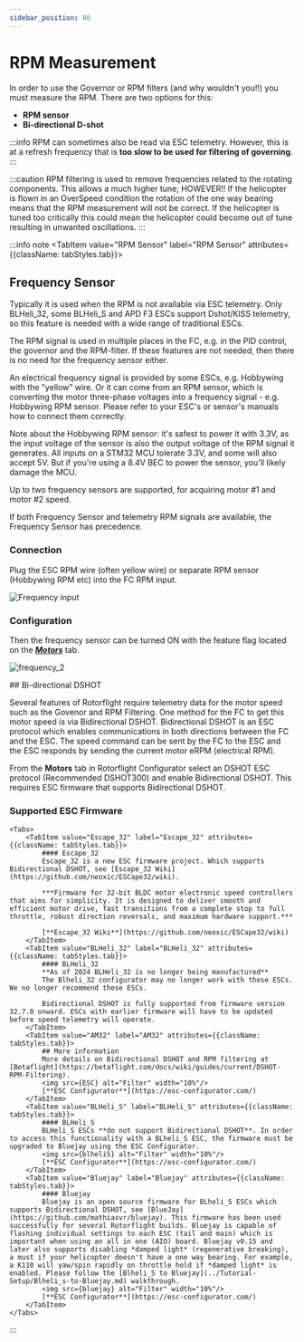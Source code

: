 ```yaml
---
sidebar_position: 80
---
```



# RPM Measurement

In order to use the Governor or RPM filters (and why wouldn't you!!) you must measure the RPM. There are two options for this:
* **RPM sensor**
* **Bi-directional D-shot**

:::info
RPM can sometimes also be read via ESC telemetry. However, this is at a refresh frequency that is **too slow to be used for filtering of governing**.
:::

:::caution
RPM filtering is used to remove frequencies related to the rotating components. This allows a much higher tune; HOWEVER!! If the helicopter is flown in an OverSpeed condition the rotation of the one way bearing means that the RPM measurement will not be correct. If the helicopter is tuned too critically this could mean the helicopter could become out of tune resulting in unwanted oscillations.
:::

:::info note
<Tabs groupId="RMP-measurement">
  <TabItem value="RPM Sensor" label="RPM Sensor" attributes={{className: tabStyles.tab}}>
## Frequency Sensor

Typically it is used when the RPM is not available via ESC telemetry. Only BLHeli_32, some BLHeli_S and APD F3 ESCs support Dshot/KISS telemetry, so this feature is needed with a wide range of traditional ESCs.

The RPM signal is used in multiple places in the FC, e.g. in the PID control, the governor and the RPM-filter. If these features are not needed, then there is no need for the frequency sensor either.

An electrical frequency signal is provided by some ESCs, e.g. Hobbywing with the "yellow" wire. Or it can come from an RPM sensor, which is converting the motor three-phase voltages into a frequency signal - e.g. Hobbywing RPM sensor. Please refer to your ESC's or sensor's manuals how to connect them correctly.

Note about the Hobbywing RPM sensor: it's safest to power it with 3.3V, as the input voltage of the sensor is also the output voltage of the RPM signal it generates. All inputs on a STM32 MCU tolerate 3.3V, and some will also accept 5V. But if you're using a 8.4V BEC to power the sensor, you'll likely damage the MCU.

Up to two frequency sensors are supported, for acquiring motor #1 and motor #2 speed.

If both Frequency Sensor and telemetry RPM signals are available, the Frequency Sensor has precedence.

### Connection

Plug the ESC RPM wire (often yellow wire) or separate RPM sensor (Hobbywing RPM etc) into the FC RPM input.  

![Frequency input](./img/frequency-connection.png)

### Configuration
Then the frequency sensor can be turned ON with the feature flag located on the [***Motors***](../Configurator/Motor-and-Esc.md#pwm-protocol) tab.

![frequency_2](./img/frequency_2.png)

</TabItem>
    <TabItem value="Bi-directional D-shot" label="Bi-directional D-shot" attributes={{className: tabStyles.tab}}>
## Bi-directional DSHOT

Several features of Rotorflight require telemetry data for the motor speed such as the Govenor and RPM Filtering. One method for the FC to get this motor speed is via Bidirectional DSHOT. Bidirectional DSHOT is an ESC protocol which enables communications in both directions between the FC and the ESC. The speed command can be sent by the FC to the ESC and the ESC responds by sending the current motor eRPM (electrical RPM).

From the **Motors** tab in Rotorflight Configurator select an DSHOT ESC protocol (Recommended DSHOT300) and enable Bidirectional DSHOT. This requires ESC firmware that supports Bidirectional DSHOT.
### Supported ESC Firmware
    <Tabs>
        <TabItem value="Escape_32" label="Escape_32" attributes={{className: tabStyles.tab}}>  
            #### Escape_32
            Escape_32 is a new ESC firmware project. Which supports Bidirectional DSHOT, see [Escape_32 Wiki](https://github.com/neoxic/ESCape32/wiki). 

            ***Firmware for 32-bit BLDC motor electronic speed controllers that aims for simplicity. It is designed to deliver smooth and efficient motor drive, fast transitions from a complete stop to full throttle, robust direction reversals, and maximum hardware support.***

            [**Escape_32 Wiki**](https://github.com/neoxic/ESCape32/wiki)
        </TabItem>
        <TabItem value="BLHeli_32" label="BLHeli_32" attributes={{className: tabStyles.tab}}>  
            #### BLHeli_32
            **As of 2024 BLHeli_32 is no longer being manufactured**  
            The Blheli_32 configurator may no longer work with these ESCs. We no longer recommend these ESCs. 

            Bidirectional DSHOT is fully supported from firmware version 32.7.0 onward. ESCs with earlier firmware will have to be updated before speed telemetry will operate.
        </TabItem>
        <TabItem value="AM32" label="AM32" attributes={{className: tabStyles.tab}}>  
            ## More information
            More details on Bidirectional DSHOT and RPM filtering at [Betaflight](https://betaflight.com/docs/wiki/guides/current/DSHOT-RPM-Filtering).
            <img src={ESC} alt="Filter" width="10%"/>
            [**ESC Configurator**](https://esc-configurator.com/)
        </TabItem>
        <TabItem value="BLHeli_S" label="BLHeli_S" attributes={{className: tabStyles.tab}}>  
            #### BLHeli_S
            BLHeli_S ESCs **do not support Bidirectional DSHOT**. In order to access this functionality with a BLheli_S ESC, the firmware must be upgraded to Bluejay using the ESC Configurator.
            <img src={blheliS} alt="Filter" width="10%"/>
            [**ESC Configurator**](https://esc-configurator.com/)
        </TabItem>
        <TabItem value="Bluejay" label="Bluejay" attributes={{className: tabStyles.tab}}>  
            #### Bluejay
            Bluejay is an open source firmware for BLheli_S ESCs which supports Bidirectional DSHOT, see [BlueJay](https://github.com/mathiasvr/bluejay). This firmware has been used successfully for several Rotorflight builds. Bluejay is capable of flashing individual settings to each ESC (tail and main) which is important when using an all in one (AIO) board. Bluejay v0.15 and later also supports disabling *damped light* (regenerative breaking), a must if your helicopter doesn't have a one way bearing. For example, a K110 will yaw/spin rapidly on throttle hold if *damped light* is enabled. Please follow the [Blheli_S to Bluejay](../Tutorial-Setup/Blheli_s-to-Bluejay.md) walkthrough.
            <img src={bluejay} alt="Filter" width="10%"/> 
            [**ESC Configurator**](https://esc-configurator.com/)
        </TabItem>
    </Tabs>
  </TabItem>
</Tabs>
:::

